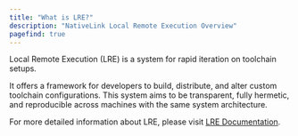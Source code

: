 ```yaml
---
title: "What is LRE?"
description: "NativeLink Local Remote Execution Overview"
pagefind: true
---
```


Local Remote Execution (LRE) is a system for rapid iteration on toolchain setups.

It offers a framework for developers to build, distribute, and alter
custom toolchain configurations. This system aims to be transparent, fully
hermetic, and reproducible across machines with the same system architecture.

For more detailed information about LRE, please
visit [LRE Documentation](https://docs.nativelink.com/explanations/lre/).
